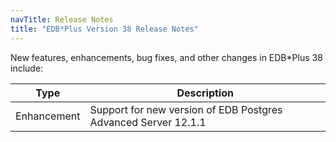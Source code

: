 ```yaml
---
navTitle: Release Notes
title: "EDB*Plus Version 38 Release Notes"
---
```


New features, enhancements, bug fixes, and other changes in EDB*Plus 38 include:

| Type        | Description                                                    |
| ----------- | -------------------------------------------------------------- | 
| Enhancement | Support for new version of EDB Postgres Advanced Server 12.1.1 |